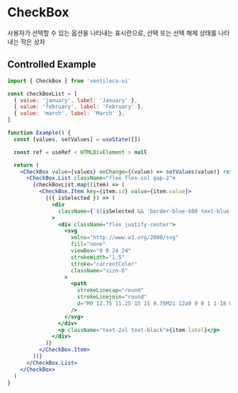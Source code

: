 
<Meta title="COMPONENTS/CheckBox" />

# CheckBox

사용자가 선택할 수 있는 옵션을 나타내는 표시란으로, 선택 또는 선택 해제 상태를 나타내는 작은 상자

## Controlled Example

```jsx
import { CheckBox } from 'ventileco-ui'

const checkBoxList = [
  { value: 'january', label: 'January' },
  { value: 'february', label: 'February' },
  { value: 'march', label: 'March' },
]

function Example() {
  const [values, setValues] = useState([])

  const ref = useRef < HTMLDivElement > null

  return (
    <CheckBox value={values} onChange={(value) => setValues(value)} ref={ref}>
      <CheckBox.List className="flex flex-col gap-2">
        {checkBoxList.map((item) => (
          <CheckBox.Item key={item.id} value={item.value}>
            {({ isSelected }) => (
              <div
                className={`${isSelected && 'border-blue-600 text-blue-600'} flex cursor-pointer items-center gap-2 rounded-md border px-4 py-2 duration-200`}
              >
                <div className="flex justify-center">
                  <svg
                    xmlns="http://www.w3.org/2000/svg"
                    fill="none"
                    viewBox="0 0 24 24"
                    strokeWidth="1.5"
                    stroke="currentColor"
                    className="size-6"
                  >
                    <path
                      strokeLinecap="round"
                      strokeLinejoin="round"
                      d="M9 12.75 11.25 15 15 9.75M21 12a9 9 0 1 1-18 0 9 9 0 0 1 18 0Z"
                    />
                  </svg>
                </div>
                <p className="text-2xl text-black">{item.label}</p>
              </div>
            )}
          </CheckBox.Item>
        ))}
      </CheckBox.List>
    </CheckBox>
  )
}
```
